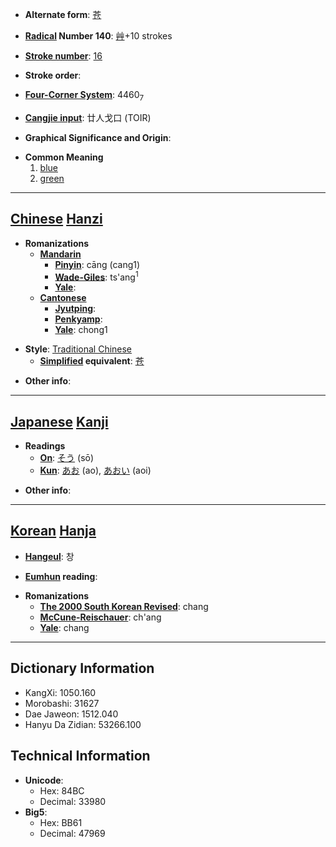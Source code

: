 * '''Alternate form''': [[苍]]

* '''[[Wiktionary:Chinese radical index| Radical]] Number 140''': [[Wiktionary:Chinese radical index 艸|艸]]+10 strokes

* '''[[Wiktionary:Chinese total strokes index|Stroke number]]''': [[Wiktionary:Chinese total strokes index 16|16]]

* '''Stroke order''': 

* '''[[Wiktionary:Chinese four corner index|Four-Corner System]]''': 4460<sub>7</sub>

* '''[[Wiktionary:Chinese Cangjie index|Cangjie input]]''': 廿人戈口 (TOIR)

* '''Graphical Significance and Origin''': 

* '''Common Meaning'''
*#[[blue]]
*# [[green]]


----

== [[Chinese]] [[Hanzi]] ==

* '''Romanizations'''
** '''[[Mandarin]]'''
*** '''[[Pinyin]]''': cāng (cang1)
*** '''[[Wade-Giles]]''': ts'ang<sup>1</sup>
*** '''[[Yale]]''': 
** '''[[Cantonese]]'''
*** '''[[Jyutping]]''':
*** '''[[Penkyamp]]''': 
*** '''[[Yale]]''': chong1

* '''Style''': [[Traditional Chinese]] 
** '''[[Simplified Chinese|Simplified]] equivalent''': [[苍]]

* '''Other info''': 

----

== [[Japanese]] [[Kanji]] ==

* '''Readings'''
** '''[[On]]''': [[そう]] (sō)
** '''[[Kun]]''': [[あお]] (ao), [[あおい]] (aoi)

* '''Other info''':  

----

== [[Korean]] [[Hanja]] ==

* '''[[Hangeul]]''': 창

* '''[[Eumhun]] reading''': 

* '''Romanizations'''
** '''[[The 2000 South Korean Revised Romanization|The 2000 South Korean Revised]]''': chang
** '''[[McCune-Reischauer]]''': ch'ang
** '''[[Yale]]''': chang

----

== Dictionary Information ==

* KangXi: 1050.160
* Morobashi: 31627
* Dae Jaweon: 1512.040
* Hanyu Da Zidian: 53266.100

== Technical Information ==

* '''Unicode''':
** Hex: 84BC
** Decimal: 33980
* '''Big5''':
** Hex: BB61
** Decimal: 47969